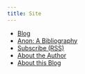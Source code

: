 ```yaml
---
title: Site
---
```


- [Blog](/blog/)
- [Anon: A Bibliography](/anon/)
- <A download="feed.xml" rel="alternate" href="/feed.xml">Subscribe (RSS)</A>
- <A rel="author" href="/about/">About the Author</A>
- [About this Blog](/README/)
